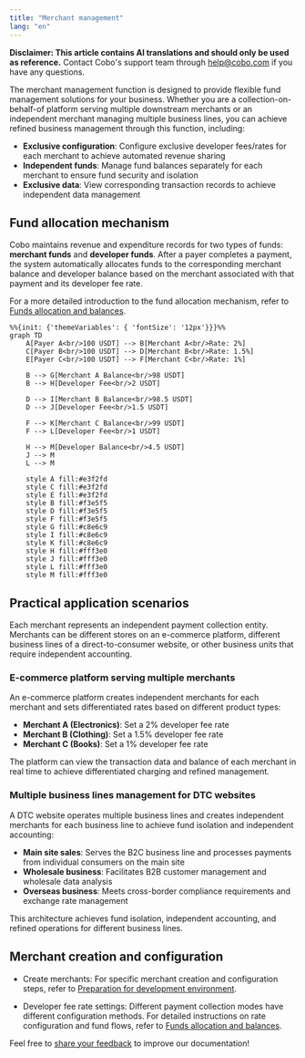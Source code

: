 ```yaml
---
title: "Merchant management"
lang: "en"
---
```


<Note>**Disclaimer: This article contains AI translations and should only be used as reference.** Contact Cobo's support team through [help@cobo.com](mailto:help@cobo.com) if you have any questions.</Note>

The merchant management function is designed to provide flexible fund management solutions for your business. Whether you are a collection-on-behalf-of platform serving multiple downstream merchants or an independent merchant managing multiple business lines, you can achieve refined business management through this function, including:


- **Exclusive configuration**: Configure exclusive developer fees/rates for each merchant to achieve automated revenue sharing
- **Independent funds**: Manage fund balances separately for each merchant to ensure fund security and isolation
- **Exclusive data**: View corresponding transaction records to achieve independent data management


## Fund allocation mechanism

Cobo maintains revenue and expenditure records for two types of funds: **merchant funds** and **developer funds**. After a payer completes a payment, the system automatically allocates funds to the corresponding merchant balance and developer balance based on the merchant associated with that payment and its developer fee rate.

<Info>For a more detailed introduction to the fund allocation mechanism, refer to [Funds allocation and balances](/v2/payments/amounts-and-balances).</Info>


```mermaid
%%{init: {'themeVariables': { 'fontSize': '12px'}}}%%
graph TD
    A[Payer A<br/>100 USDT] --> B[Merchant A<br/>Rate: 2%]
    C[Payer B<br/>100 USDT] --> D[Merchant B<br/>Rate: 1.5%]
    E[Payer C<br/>100 USDT] --> F[Merchant C<br/>Rate: 1%]
    
    B --> G[Merchant A Balance<br/>98 USDT]
    B --> H[Developer Fee<br/>2 USDT]
    
    D --> I[Merchant B Balance<br/>98.5 USDT]
    D --> J[Developer Fee<br/>1.5 USDT]
    
    F --> K[Merchant C Balance<br/>99 USDT]
    F --> L[Developer Fee<br/>1 USDT]
    
    H --> M[Developer Balance<br/>4.5 USDT]
    J --> M
    L --> M
    
    style A fill:#e3f2fd
    style C fill:#e3f2fd
    style E fill:#e3f2fd
    style B fill:#f3e5f5
    style D fill:#f3e5f5
    style F fill:#f3e5f5
    style G fill:#c8e6c9
    style I fill:#c8e6c9
    style K fill:#c8e6c9
    style H fill:#fff3e0
    style J fill:#fff3e0
    style L fill:#fff3e0
    style M fill:#fff3e0
```

## Practical application scenarios

Each merchant represents an independent payment collection entity. Merchants can be different stores on an e-commerce platform, different business lines of a direct-to-consumer website, or other business units that require independent accounting.

### E-commerce platform serving multiple merchants

An e-commerce platform creates independent merchants for each merchant and sets differentiated rates based on different product types:

- **Merchant A (Electronics)**: Set a 2% developer fee rate
- **Merchant B (Clothing)**: Set a 1.5% developer fee rate  
- **Merchant C (Books)**: Set a 1% developer fee rate

The platform can view the transaction data and balance of each merchant in real time to achieve differentiated charging and refined management.

### Multiple business lines management for DTC websites

A DTC website operates multiple business lines and creates independent merchants for each business line to achieve fund isolation and independent accounting:

- **Main site sales**: Serves the B2C business line and processes payments from individual consumers on the main site
- **Wholesale business**: Facilitates B2B customer management and wholesale data analysis
- **Overseas business**: Meets cross-border compliance requirements and exchange rate management

This architecture achieves fund isolation, independent accounting, and refined operations for different business lines.


## Merchant creation and configuration

- Create merchants: For specific merchant creation and configuration steps, refer to [Preparation for development environment](/v2/payments/preparation#merchants).

- Developer fee rate settings: Different payment collection modes have different configuration methods. For detailed instructions on rate configuration and fund flows, refer to [Funds allocation and balances](/v2/payments/amounts-and-balances).



<Tip>Feel free to [share your feedback](https://forms.zohopublic.com/cobo/form/DocumentFeedbackForm/formperma/QvLOhxJv1_JMsJ-1dleZ8Itb_7rzN-LtgvsDdxosoVI) to improve our documentation!</Tip>

